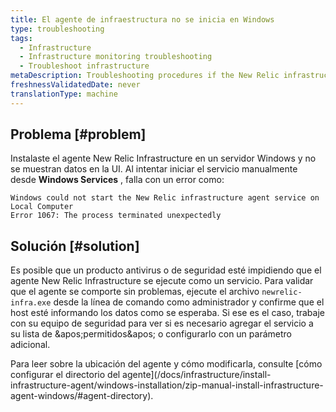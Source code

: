 ```yaml
---
title: El agente de infraestructura no se inicia en Windows
type: troubleshooting
tags:
  - Infrastructure
  - Infrastructure monitoring troubleshooting
  - Troubleshoot infrastructure
metaDescription: Troubleshooting procedures if the New Relic infrastructure agent is not starting in Windows.
freshnessValidatedDate: never
translationType: machine
---
```


## Problema [#problem]

Instalaste el agente New Relic Infrastructure en un servidor Windows y no se muestran datos en la UI. Al intentar iniciar el servicio manualmente desde <DNT>**Windows Services**</DNT> , falla con un error como:

```
Windows could not start the New Relic infrastructure agent service on Local Computer
Error 1067: The process terminated unexpectedly
```

## Solución [#solution]

Es posible que un producto antivirus o de seguridad esté impidiendo que el agente New Relic Infrastructure se ejecute como un servicio. Para validar que el agente se comporte sin problemas, ejecute el archivo `newrelic-infra.exe` desde la línea de comando como administrador y confirme que el host esté informando los datos como se esperaba. Si ese es el caso, trabaje con su equipo de seguridad para ver si es necesario agregar el servicio a su lista de &amp;apos;permitidos&amp;apos; o configurarlo con un parámetro adicional.

<Callout variant="important">
  Para leer sobre la ubicación del agente y cómo modificarla, consulte [cómo configurar el directorio del agente](/docs/infrastructure/install-infrastructure-agent/windows-installation/zip-manual-install-infrastructure-agent-windows/#agent-directory).
</Callout>